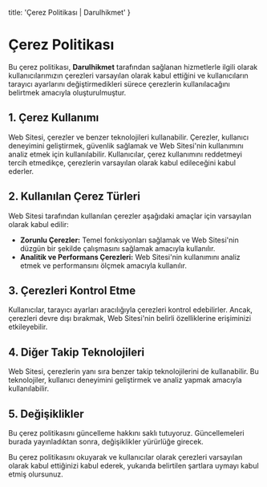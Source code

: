   title: 'Çerez Politikası | Darulhikmet'
}

<MDXWrapper>

# Çerez Politikası

Bu çerez politikası, **Darulhikmet** tarafından sağlanan hizmetlerle ilgili olarak kullanıcılarımızın çerezleri varsayılan olarak kabul ettiğini ve kullanıcıların tarayıcı ayarlarını değiştirmedikleri sürece çerezlerin kullanılacağını belirtmek amacıyla oluşturulmuştur.

## 1. Çerez Kullanımı

Web Sitesi, çerezler ve benzer teknolojileri kullanabilir. Çerezler, kullanıcı deneyimini geliştirmek, güvenlik sağlamak ve Web Sitesi'nin kullanımını analiz etmek için kullanılabilir. Kullanıcılar, çerez kullanımını reddetmeyi tercih etmedikçe, çerezlerin varsayılan olarak kabul edileceğini kabul ederler.

## 2. Kullanılan Çerez Türleri

Web Sitesi tarafından kullanılan çerezler aşağıdaki amaçlar için varsayılan olarak kabul edilir:

- **Zorunlu Çerezler:** Temel fonksiyonları sağlamak ve Web Sitesi'nin düzgün bir şekilde çalışmasını sağlamak amacıyla kullanılır.
- **Analitik ve Performans Çerezleri:** Web Sitesi'nin kullanımını analiz etmek ve performansını ölçmek amacıyla kullanılır.

## 3. Çerezleri Kontrol Etme

Kullanıcılar, tarayıcı ayarları aracılığıyla çerezleri kontrol edebilirler. Ancak, çerezleri devre dışı bırakmak, Web Sitesi'nin belirli özelliklerine erişiminizi etkileyebilir.

## 4. Diğer Takip Teknolojileri

Web Sitesi, çerezlerin yanı sıra benzer takip teknolojilerini de kullanabilir. Bu teknolojiler, kullanıcı deneyimini geliştirmek ve analiz yapmak amacıyla kullanılabilir.

## 5. Değişiklikler

Bu çerez politikasını güncelleme hakkını saklı tutuyoruz. Güncellemeleri burada yayınladıktan sonra, değişiklikler yürürlüğe girecek.

Bu çerez politikasını okuyarak ve kullanıcılar olarak çerezleri varsayılan olarak kabul ettiğinizi kabul ederek, yukarıda belirtilen şartlara uymayı kabul etmiş olursunuz.

</MDXWrapper>
